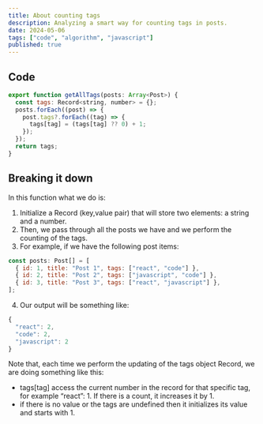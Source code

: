 ```yaml
---
title: About counting tags
description: Analyzing a smart way for counting tags in posts.
date: 2024-05-06
tags: ["code", "algorithm", "javascript"]
published: true
---
```


## Code

```js
export function getAllTags(posts: Array<Post>) {
  const tags: Record<string, number> = {};
  posts.forEach((post) => {
    post.tags?.forEach((tag) => {
      tags[tag] = (tags[tag] ?? 0) + 1;
    });
  });
  return tags;
}
```

## Breaking it down

In this function what we do is:

1. Initialize a Record (key,value pair) that will store two elements: a string and a number.
2. Then, we pass through all the posts we have and we perform the counting of the tags.
3. For example, if we have the following post items:

```js
const posts: Post[] = [
  { id: 1, title: "Post 1", tags: ["react", "code"] },
  { id: 2, title: "Post 2", tags: ["javascript", "code"] },
  { id: 3, title: "Post 3", tags: ["react", "javascript"] },
];
```

4. Our output will be something like:

```js
{
  "react": 2,
  "code": 2,
  "javascript": 2
}
```

Note that, each time we perform the updating of the tags object Record, we are doing something like this:

- tags[tag] access the current number in the record for that specific tag, for example “react”: 1. If there is a count, it increases it by 1.
- if there is no value or the tags are undefined then it initializes its value and starts with 1.
